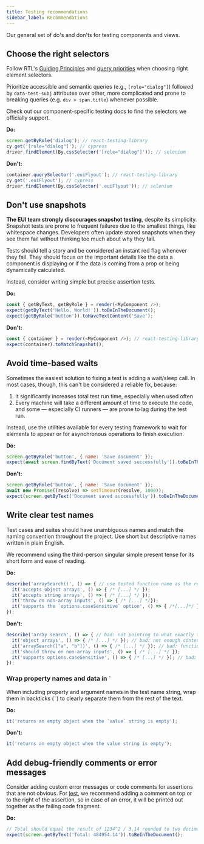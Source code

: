 ```yaml
---
title: Testing recommendations
sidebar_label: Recommendations
---
```


<div style={{ fontSize: '22px' }}>
  Our general set of do's and don'ts for testing components and views.
</div>

## Choose the right selectors

Follow RTL's [Guiding Principles](https://testing-library.com/docs/guiding-principles/)
and [query priorities](https://testing-library.com/docs/queries/about/#priority) when choosing right element selectors.

Prioritize accessible and semantic queries (e.g., `[role="dialog"]`) followed by `data-test-subj` attributes over
other, more complicated and prone to breaking queries (e.g. `div > span.title`) whenever possible.

Check out our component-specific testing docs to find the selectors we officially support.

**Do:**
```js
screen.getByRole('dialog'); // react-testing-library
cy.get('[role="dialog"]'); // cypress
driver.findElement(By.cssSelector('[role="dialog"]')); // selenium
```

**Don't:**
```js
container.querySelector('.euiFlyout'); // react-testing-library
cy.get('.euiFlyout'); // cypress
driver.findElement(By.cssSelector('.euiFlyout')); // selenium
```

## Don't use snapshots

**The EUI team strongly discourages snapshot testing**, despite its simplicity.
Snapshot tests are prone to frequent failures due to the smallest things, like whitespace changes.
Developers often update stored snapshots when they see them fail without thinking too much about why they fail.

Tests should tell a story and be considered an instant red flag whenever they fail.
They should focus on the important details like the data a component is displaying
or if the data is coming from a prop or being dynamically calculated.

Instead, consider writing simple but precise assertion tests.

**Do:**
```js
const { getByText, getByRole } = render(<MyComponent />);
expect(getByText('Hello, World!')).toBeInTheDocument();
expect(getByRole('button')).toHaveTextContent('Save');
```

**Don't:**
```js
const { container } = render(<MyComponent />); // react-testing-library
expect(container).toMatchSnapshot();
```

## Avoid time-based waits

Sometimes the easiest solution to fixing a test is adding a wait/sleep call. In most cases, though,
this can't be considered a reliable fix, because:

1. It significantly increases total test run time, especially when used often
2. Every machine will take a different amount of time to execute the code, and some &mdash; especially CI runners
&mdash; are prone to lag during the test run.

Instead, use the utilities available for every testing framework to wait for elements to appear
or for asynchronous operations to finish execution.

**Do:**
```js
screen.getByRole('button', { name: 'Save document' });
expect(await screen.findByText('Document saved successfully')).toBeInTheDocument();
```

**Don't:**
```js
screen.getByRole('button', { name: 'Save document' });
await new Promise((resolve) => setTimeout(resolve, 1000));
expect(screen.getByText('Document saved successfully')).toBeInTheDocument();
```

## Write clear test names

Test cases and suites should have unambiguous names and match the naming convention throughout the project.
Use short but descriptive names written in plain English.

We recommend using the third-person singular simple present tense for its short form and ease of reading.

**Do:**
```js
describe('arraySearch()', () => { // use tested function name as the root group name
  it('accepts object arrays', () => { /* [...] */ });
  it('accepts string arrays', () => { /* [...] */ });
  it('throw on non-array inputs', () => { /* [...] */});
  it('supports the `options.caseSensitive` option', () => { /*[...]*/ });
});
```

**Don't:**
```js
describe('array search', () => { // bad: not pointing to what exactly this group is testing
  it('object arrays', () => { /* [...] */ }); // bad: not enough context
  it('arraySearch(["a", "b"])', () => { /* [...] */ }); // bad: function call example may not be easily understandable
  it('should throw on non-array inputs', () => { /* [...] */ });
  it('supports options.caseSensitive', () => { /* [...] */ }); // bad: using two different naming conventions; see line above
});
```

### Wrap property names and data in  `` ` ``

When including property and argument names in the test name string, wrap them in backticks (`` ` ``) to clearly
separate them from the rest of the text.

**Do:**
```js
it('returns an empty object when the `value` string is empty');
```

**Don't:**
```js
it('returns an empty object when the value string is empty');
```

## Add debug-friendly comments or error messages

Consider adding custom error messages or code comments for assertions that are not obvious.
For [jest](https://jestjs.io/), we recommend adding a comment on top or to the right of the assertion,
so in case of an error, it will be printed out together as the failing code fragment.

**Do:**
```js
// Total should equal the result of 1234^2 / 3.14 rounded to two decimal places
expect(screen.getByText('Total: 484954.14')).toBeInTheDocument();
```
